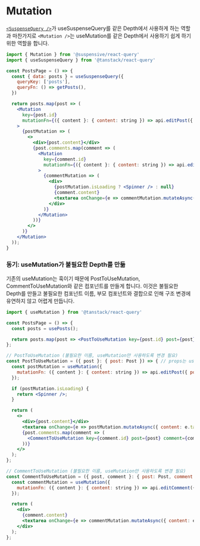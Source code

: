 
# Mutation

[`<SuspenseQuery />`](/docs/react-query/SuspenseQuery)가 useSuspenseQuery를 같은 Depth에서 사용하게 하는 역할과 마찬가지로 `<Mutation />`는 useMutation를 같은 Depth에서 사용하기 쉽게 하기 위한 역할을 합니다.

```jsx /Mutation/
import { Mutation } from '@suspensive/react-query'
import { useSuspenseQuery } from '@tanstack/react-query'

const PostsPage = () => {
  const { data: posts } = useSuspenseQuery({
    queryKey: ['posts'],
    queryFn: () => getPosts(),
  })

  return posts.map(post => (
    <Mutation
      key={post.id}
      mutationFn={({ content }: { content: string }) => api.editPost({ postId: post.id, content })}
    >
      {postMutation => (
        <>
          <div>{post.content}</div>
          {post.comments.map(comment => (
            <Mutation
              key={comment.id}
              mutationFn={({ content }: { content: string }) => api.editComment({ postId: post.id, commentId: comment.id, content })}
            >
              {commentMutation => (
                <div>
                  {postMutation.isLoading ? <Spinner /> : null}
                  {comment.content}
                  <textarea onChange={e => commentMutation.mutateAsync({ content: e.target.value })} />
                </div>
              )}
            </Mutation>
          ))}
        </>
      )}
    </Mutation>
  ));
}
```

### 동기: useMutation가 불필요한 Depth를 만듦

기존의 useMutation는 훅이기 때문에 PostToUseMutation, CommentToUseMutation와 같은 컴포넌트를 만들게 합니다. 이것은 불필요한 Depth를 만들고 불필요한 컴포넌트 이름, 부모 컴포넌트와 결합으로 인해 구조 변경에 유연하지 않고 어렵게 만듭니다.

```jsx /useMutation/
import { useMutation } from '@tanstack/react-query'

const PostsPage = () => {
  const posts = usePosts();

  return posts.map(post => <PostToUseMutation key={post.id} post={post} />);
};

// PostToUseMutation (불필요한 이름, useMutation만 사용하도록 변경 필요)
const PostToUseMutation = ({ post }: { post: Post }) => { // props는 useMutation을 사용하기 위해 전달되어야 합니다.
  const postMutation = useMutation({
    mutationFn: ({ content }: { content: string }) => api.editPost({ postId: post.id }),
  });

  if (postMutation.isLoading) {
    return <Spinner />;
  }

  return (
    <>
      <div>{post.content}</div>
      <textarea onChange={e => postMutation.mutateAsync({ content: e.target.value })} />
      {post.comments.map(comment => (
        <CommentToUseMutation key={comment.id} post={post} comment={comment} />
      ))}
    </>
  );
};

// CommentToUseMutation (불필요한 이름, useMutation만 사용하도록 변경 필요)
const CommentToUseMutation = ({ post, comment }: { post: Post, comment: Comment }) => { // props는 useMutation을 사용하기 위해 전달되어야 합니다.
  const commentMutation = useMutation({
    mutationFn: ({ content }: { content: string }) => api.editComment({ postId: post.id, commentId: comment.id, comment }),
  });

  return (
    <div>
      {comment.content}
      <textarea onChange={e => commentMutation.mutateAsync({ content: e.target.value })} />
    </div>
  );
};
```
